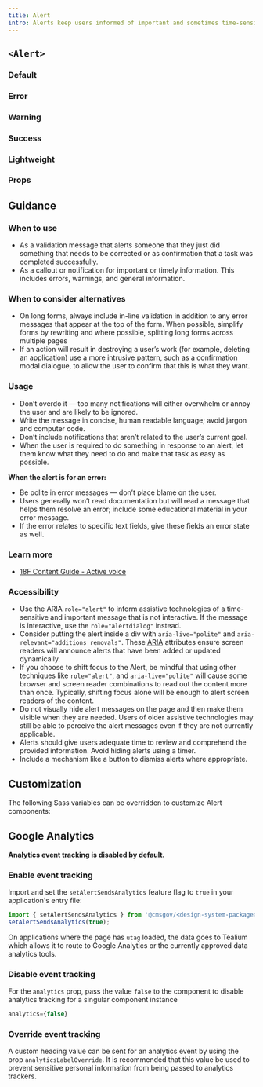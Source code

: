 ```yaml
---
title: Alert
intro: Alerts keep users informed of important and sometimes time-sensitive changes.
---
```


## `<Alert>`

### Default

<StorybookExample
  componentName="alert"
  sourceFilePath="components/Alert/Alert.tsx"
  storyId="components-alert--default"
/>

### Error

<StorybookExample
  componentName="error alert"
  sourceFilePath="components/Alert/Alert.tsx"
  storyId="components-alert--error-alert"
/>

### Warning

<StorybookExample
  componentName="warning alert"
  sourceFilePath="components/Alert/Alert.tsx"
  storyId="components-alert--warning-alert"
/>

### Success

<StorybookExample
  componentName="success alert"
  sourceFilePath="components/Alert/Alert.tsx"
  storyId="components-alert--success-alert"
/>

### Lightweight

<StorybookExample
  componentName="lightweight alert"
  sourceFilePath="components/Alert/Alert.tsx"
  storyId="components-alert--light-weight"
/>

### Props

<PropTable componentName="Alert" />

## Guidance

### When to use

- As a validation message that alerts someone that they just did something that needs to be corrected or as confirmation that a task was completed successfully.
- As a callout or notification for important or timely information. This includes errors, warnings, and general information.

### When to consider alternatives

- On long forms, always include in-line validation in addition to any error messages that appear at the top of the form. When possible, simplify forms by rewriting and where possible, splitting long forms across multiple pages
- If an action will result in destroying a user’s work (for example, deleting an application) use a more intrusive pattern, such as a confirmation modal dialogue, to allow the user to confirm that this is what they want.

### Usage

- Don’t overdo it — too many notifications will either overwhelm or annoy the user and are likely to be ignored.
- Write the message in concise, human readable language; avoid jargon and computer code.
- Don’t include notifications that aren’t related to the user’s current goal.
- When the user is required to do something in response to an alert, let them know what they need to do and make that task as easy as possible.

**When the alert is for an error:**

- Be polite in error messages — don’t place blame on the user.
- Users generally won’t read documentation but will read a message that helps them resolve an error; include some educational material in your error message.
- If the error relates to specific text fields, give these fields an error state as well.

### Learn more

- [18F Content Guide \- Active voice](https://content-guide.18f.gov/active-voice/)

### Accessibility

- Use the ARIA `role="alert"` to inform assistive technologies of a time-sensitive and important message that is not interactive. If the message is interactive, use the `role="alertdialog"` instead.
- Consider putting the alert inside a div with `aria-live="polite"` and `aria-relevant="additions removals"`. These <abbr title="Accessible rich internet applications">ARIA</abbr> attributes ensure screen readers will announce alerts that have been added or updated dynamically.
- If you choose to shift focus to the Alert, be mindful that using other techniques like `role="alert"`, and `aria-live="polite"` will cause some browser and screen reader combinations to read out the content more than once. Typically, shifting focus alone will be enough to alert screen readers of the content.
- Do not visually hide alert messages on the page and then make them visible when they are needed. Users of older assistive technologies may still be able to perceive the alert messages even if they are not currently applicable.
- Alerts should give users adequate time to review and comprehend the provided information. Avoid hiding alerts using a timer.
- Include a mechanism like a button to dismiss alerts where appropriate.

## Customization

The following Sass variables can be overridden to customize Alert components:

<ComponentThemeOptions
  componentname="alert"
/>

## Google Analytics

**Analytics event tracking is disabled by default.**

### Enable event tracking

Import and set the `setAlertSendsAnalytics` feature flag to `true` in your application's entry file:

```js
import { setAlertSendsAnalytics } from '@cmsgov/<design-system-package>';
setAlertSendsAnalytics(true);
```

On applications where the page has `utag` loaded, the data goes to Tealium which allows it to route to Google Analytics or the currently approved data analytics tools.

### Disable event tracking

For the `analytics` prop, pass the value `false` to the component to disable analytics tracking for a singular component instance

```js
analytics={false}
```

### Override event tracking

A custom heading value can be sent for an analytics event by using the prop `analyticsLabelOverride`. It is recommended that this value be used to prevent sensitive personal information from being passed to analytics trackers.
